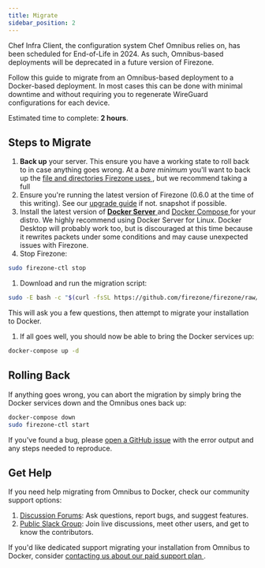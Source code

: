 ```yaml
---
title: Migrate
sidebar_position: 2
---
```


Chef Infra Client, the configuration system Chef Omnibus relies on, has been
scheduled for End-of-Life in 2024. As such, Omnibus-based deployments
will be deprecated in a future version of Firezone.

Follow this guide to migrate from an Omnibus-based deployment to a Docker-based
deployment. In most cases this can be done with minimal downtime and without
requiring you to regenerate WireGuard configurations for each device.

Estimated time to complete: **2 hours**.

## Steps to Migrate

1. **Back up** your server. This ensure you have a working state to roll back to
in case anything goes wrong. At a _bare minimum_ you'll want to back up the
[file and directories Firezone uses
](../reference/file-and-directory-locations), but we recommend taking a full
1. Ensure you're running the latest version of Firezone (0.6.0 at the time of
this writing). See our [upgrade guide](upgrade) if not.
snapshot if possible.
1. Install the latest version of [**Docker Server**
](https://docs.docker.com/engine/install/#server) and [Docker Compose
](https://docs.docker.com/compose/install/linux/#install-compose)
for your distro. We highly recommend using Docker Server for Linux. Docker
Desktop will probably work too, but is discouraged at this time
because it rewrites packets under some conditions and may cause unexpected
issues with Firezone.
1. Stop Firezone:
```bash
sudo firezone-ctl stop
```
1. Download and run the migration script:
```bash
sudo -E bash -c "$(curl -fsSL https://github.com/firezone/firezone/raw/master/scripts/migrate.sh)"
```
This will ask you a few questions, then attempt to migrate your installation to
Docker.
1. If all goes well, you should now be able to bring the Docker services up:
```bash
docker-compose up -d
```

## Rolling Back

If anything goes wrong, you can abort the migration by simply bring the Docker
services down and the Omnibus ones back up:

```bash
docker-compose down
sudo firezone-ctl start
```

If you've found a bug, please [open a GitHub issue](
https://github.com/firezone/firezone/issues) with the error output and
any steps needed to reproduce.

## Get Help

If you need help migrating from Omnibus to Docker, check our community
support options:

1. [Discussion Forums](https://discourse.firez.one/): Ask questions, report
  bugs, and suggest features.
1. [Public Slack Group](https://join.slack.com/t/firezone-users/shared_invite/zt-111043zus-j1lP_jP5ohv52FhAayzT6w):
  Join live discussions, meet other users, and get to know the contributors.

If you'd like dedicated support migrating your installation from Omnibus
to Docker, consider [contacting us about our paid support plan
](https://firezone.dev/contact/sales).
